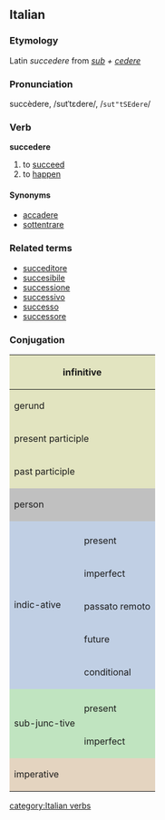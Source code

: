 ==Italian==
===Etymology===
Latin ''succedere'' from ''[[sub]] + [[cedere]]''
===Pronunciation===
succèdere, /sutˈtɛdere/, /<tt>sut"tSEdere</tt>/
===Verb===
'''succedere'''

# to [[succeed]]
# to [[happen]]

====Synonyms====
*[[accadere]]
*[[sottentrare]]

===Related terms===
*[[succeditore]]
*[[succesibile]]
*[[successione]]
*[[successivo]]
*[[successo]]
*[[successore]]

===Conjugation===

<center>
{| style="background:#F0F0F0"

|-
! colspan="3" style="background:#e2e4c0" | infinitive
| colspan="5" | succedere

|-
! colspan="3" style="background:#e2e4c0" | gerund
| colspan="5" | succedendo

|-
! colspan="3" style="background:#e2e4c0" | present participle
| colspan="5" | [[succedente]]

|-
! colspan="3" style="background:#e2e4c0" | past participle
| colspan="5" | [[successo]], (''rare'') [[succeduto]]

|-
! colspan="2" rowspan="2" style="background:#C0C0C0" | person
! colspan="3" style="background:#C0C0C0" | singular
! colspan="3" style="background:#C0C0C0" | plural

|-
! style="background:#C0C0C0;width:12.5%" | first
! style="background:#C0C0C0;width:12.5%" | second
! style="background:#C0C0C0;width:12.5%" | third
! style="background:#C0C0C0;width:12.5%" | first
! style="background:#C0C0C0;width:12.5%" | second
! style="background:#C0C0C0;width:12.5%" | third

|-
! rowspan="6" style="background:#c0cfe4" | indic-ative

! style="background:#c0cfe4" colspan="1" | 
! style="background:#c0cfe4" | io
! style="background:#c0cfe4" | tu
! style="background:#c0cfe4" | lui/lei
! style="background:#c0cfe4" | noi
! style="background:#c0cfe4" | voi
! style="background:#c0cfe4" | loro

|-
! style="height:3em;background:#c0cfe4" | present
| succedo
| succedi
| succede
| succediamo
| succedete
| succedono

|-
! style="height:3em;background:#c0cfe4" | imperfect
| succedevo
| succedevi
| succedeva
| succedevamo
| succedevate
| succedevano

|-
! style="height:3em;background:#c0cfe4" | passato remoto
| successi, succedei, succedetti
| succedesti
| successe, succedé, succedette
| succedemmo
| succedeste
| successero, succederono, succedettero

|-
! style="height:3em;background:#c0cfe4" | future
| succederò
| succederai
| succederà
| succederemo
| succederete
| succederanno

|-
! style="height:3em;background:#c0cfe4" | conditional
| succederei
| succe-deresti
| succederebbe
| succede-remmo
| succede-reste
| succede-rebbero

|-
! rowspan="3" style="background:#c0e4c0" | sub-junc-tive
! style="background:#c0e4c0" | 
! style="background:#c0e4c0" | che io
! style="background:#c0e4c0" | che tu
! style="background:#c0e4c0" | che lui/che lei
! style="background:#c0e4c0" | che noi
! style="background:#c0e4c0" | che voi
! style="background:#c0e4c0" | che loro

|-
! style="height:3em;background:#c0e4c0" | present
| succeda
| succeda
| succeda
| succediamo
| succediate
| succedano

|-
! style="height:3em;background:#c0e4c0" rowspan="1" | imperfect
| succedessi
| succedessi
| succedesse
| succe-dessimo
| succedeste
| succe-dessero

|-
! colspan="2" rowspan="2" style="height:3em;background:#e4d4c0" | imperative
! style="background:#e4d4c0" | -
! style="background:#e4d4c0" | tu
! style="background:#e4d4c0" | lui/lei
! style="background:#e4d4c0" | noi
! style="background:#e4d4c0" | voi
! style="background:#e4d4c0" | loro

|-
|
| succedi
| succeda
| succediamo
| succedete
| succedano

|}
</center>
[[category:Italian verbs]]